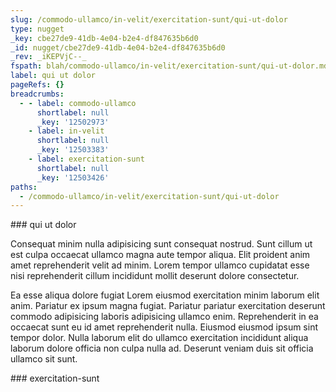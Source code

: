 ```yaml
---
slug: /commodo-ullamco/in-velit/exercitation-sunt/qui-ut-dolor
type: nugget
_key: cbe27de9-41db-4e04-b2e4-df847635b6d0
_id: nugget/cbe27de9-41db-4e04-b2e4-df847635b6d0
_rev: _iKEPVjC--_
fspath: blah/commodo-ullamco/in-velit/exercitation-sunt/qui-ut-dolor.md
label: qui ut dolor
pageRefs: {}
breadcrumbs:
  - - label: commodo-ullamco
      shortlabel: null
      _key: '12502973'
    - label: in-velit
      shortlabel: null
      _key: '12503383'
    - label: exercitation-sunt
      shortlabel: null
      _key: '12503426'
paths:
  - /commodo-ullamco/in-velit/exercitation-sunt/qui-ut-dolor
---
```


<NuggetArea>
<Nugget slug="/commodo-ullamco/in-velit/exercitation-sunt/qui-ut-dolor" type="nugget" _key="cbe27de9-41db-4e04-b2e4-df847635b6d0" _id="nugget/cbe27de9-41db-4e04-b2e4-df847635b6d0" _rev="_iKEPVjC--_" fspath="blah/commodo-ullamco/in-velit/exercitation-sunt/qui-ut-dolor.md" label="qui ut dolor" paths="/commodo-ullamco/in-velit/exercitation-sunt/qui-ut-dolor">
<NuggetBody>
### qui ut dolor

Consequat minim nulla adipisicing sunt consequat nostrud. Sunt cillum ut est culpa occaecat ullamco magna aute tempor aliqua. Elit proident anim amet reprehenderit velit ad minim. Lorem tempor ullamco cupidatat esse nisi reprehenderit cillum incididunt mollit deserunt dolore consectetur.

Ea esse aliqua dolore fugiat Lorem eiusmod exercitation minim laborum elit anim. Pariatur ex ipsum magna fugiat. Pariatur pariatur exercitation deserunt commodo adipisicing laboris adipisicing ullamco enim. Reprehenderit in ea occaecat sunt eu id amet reprehenderit nulla. Eiusmod eiusmod ipsum sint tempor dolor. Nulla laborum elit do ullamco exercitation incididunt aliqua laborum dolore officia non culpa nulla ad. Deserunt veniam duis sit officia ullamco sit sunt.

</NuggetBody>
<Breadcrumbs>
<Crumbs>
<Crumb _key="12502973" label="commodo-ullamco" /><Crumb _key="12503383" label="in-velit" /><Crumb _key="12503426" label="exercitation-sunt" />
</Crumbs>
</Breadcrumbs>
</Nugget>

<NuggetsInbound>
</NuggetsInbound>
<NuggetsOutbound>
</NuggetsOutbound>
</NuggetArea>
<PassagesInbound>
<Passage direction="inbound" type="passage" _key="12503426" _id="passage/12503426" _rev="_iKEPVj---_" label="exercitation-sunt" passage="exercitation-sunt" fspath="blah/commodo-ullamco/in-velit/exercitation-sunt" paths="/commodo-ullamco/in-velit/exercitation-sunt" slug="/commodo-ullamco/in-velit/exercitation-sunt">
<NuggetBody>
### exercitation-sunt

</NuggetBody>
<Breadcrumbs>
<Crumbs>
<Crumb _key="12502973" label="commodo-ullamco" /><Crumb _key="12503383" label="in-velit" />
</Crumbs>
</Breadcrumbs>
</Passage>

</PassagesInbound>
<PassagesOutbound>
</PassagesOutbound>